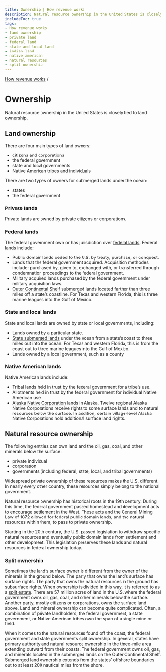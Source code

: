 ```yaml
---
title: Ownership | How revenue works
description: Natural resource ownership in the United States is closely tied to land ownership.
includeToc: true
tags:
- How revenue works
- land ownership
- private land
- federal land
- state and local land
- indian land
- native american
- natural resources
- split ownership
---
```


[How revenue works](/how-revenue-works/) /

# Ownership

Natural resource ownership in the United States is closely tied to land ownership.

## Land ownership

There are four main types of land owners: 
- citizens and corporations
- the federal government 
- state and local governments
- Native American tribes and individuals 

There are two types of owners for submerged lands under the ocean: 
- states
- the federal government

### Private lands

Private lands are owned by private citizens or corporations.

### Federal lands

The federal government own or has jurisdiction over [federal lands](http://fas.org/sgp/crs/misc/R42346.pdf). Federal lands include:

* Public domain lands ceded to the U.S. by treaty, purchase, or conquest.
* Lands that the federal government acquired. Acquisition methodes include: purchased by, given to, exchanged with, or transferred through condemnation proceedings to the federal government.
* Military acquired lands purchased by the federal government under military acquisition laws.
* [Outer Continental Shelf](http://www.boem.gov/OCS-Lands-Act-History/) submerged lands located farther than three miles off a state’s coastline. For Texas and western Florida, this is three marine leagues into the Gulf of Mexico.

### State and local lands

State and local lands are owned by state or local governments, including:

* Lands owned by a particular state.
* [State submerged lands](https://www.boem.gov/sites/default/files/uploadedFiles/BOEM/Oil_and_Gas_Energy_Program/Leasing/Outer_Continental_Shelf/Lands_Act_History/submerged.pdf) under the ocean from a state’s coast to three miles out into the ocean. For Texas and western Florida, this is from the coast out to three marine leagues into the Gulf of Mexico.
* Lands owned by a local government, such as a county.

### Native American lands

Native American lands include:

* Tribal lands held in trust by the federal government for a tribe’s use.
* Allotments held in trust by the federal government for individual Native American use.
* [Alaska Native Corporation](http://dnr.alaska.gov/mlw/trails/17b/corpindex.cfm) lands in Alaska. Twelve regional Alaska Native Corporations receive rights to some surface lands and to natural resources below the surface. In addition, certain village-level Alaska Native Corporations hold additional surface land rights.

## Natural resource ownership

The following entities can own land and the oil, gas, coal, and other minerals below the surface:
- private individual 
- corporation
- governments (including federal, state, local, and tribal governments) 

Widespread private ownership of these resources makes the U.S. different. In nearly every other country, these resources simply belong to the national government.
<br/>

Natural resource ownership has historical roots in the 19th century. During this time, the federal government passed homestead and development acts to encourage settlement in the West. These acts and the General Mining Law of 1872 allowed for federal public domain lands, and the natural resources within them, to pass to private ownership. 
<br/>

Starting in the 20th century, the U.S. passed legislation to withdraw specific natural resources and eventually public domain lands from settlement and other development. This legislation preserves these lands and natural resources in federal ownership today.

### Split ownership

Sometimes the land’s surface owner is different from the owner of the minerals in the ground below. The party that owns the land’s surface has <GlossaryTerm>surface rights</GlossaryTerm>. The party that owns the natural resources in the ground has <GlossaryTerm>subsurface rights</GlossaryTerm>. When ownership is divided in this way, it is referred to as a [split estate](https://www.blm.gov/programs/energy-and-minerals/oil-and-gas/leasing/split-estate). There are 57 million acres of land in the U.S. where the federal government owns oil, gas, coal, and other minerals below the surface. Another party, mostly citizens or corporations, owns the surface land above. Land and mineral ownership can become quite complicated. Often, a combination of private landholders, the federal government, a state government, or Native American tribes own the span of a single mine or field.
<br/>

When it comes to the natural resources found off the coast, the federal government and state governments split ownership. In general, states have primary authority and natural resource ownership in the three-mile area extending outward from their coasts. The federal government owns oil, gas, and minerals located in the submerged lands on the Outer Continental Shelf. Submerged land ownership extends from the states’ offshore boundaries out to at least 200 nautical miles from the shore.
